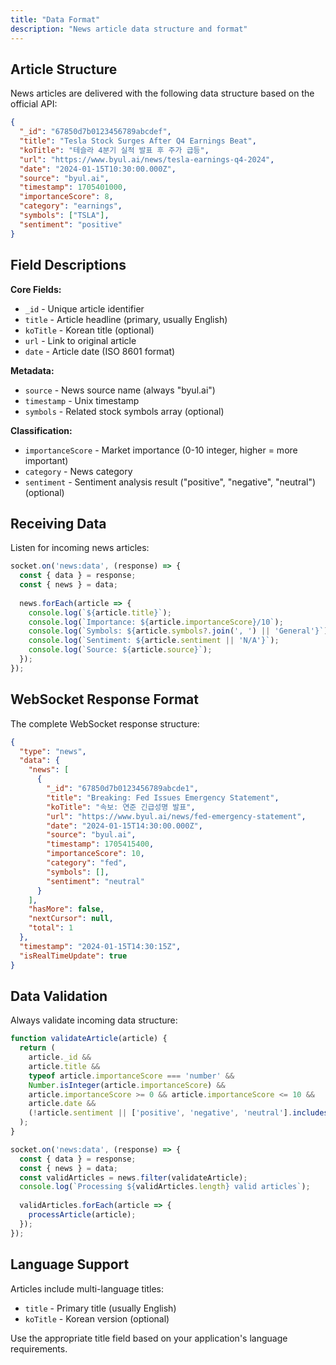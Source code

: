 ```yaml
---
title: "Data Format"
description: "News article data structure and format"
---
```


## Article Structure

News articles are delivered with the following data structure based on the official API:

```json
{
  "_id": "67850d7b0123456789abcdef",
  "title": "Tesla Stock Surges After Q4 Earnings Beat",
  "koTitle": "테슬라 4분기 실적 발표 후 주가 급등",
  "url": "https://www.byul.ai/news/tesla-earnings-q4-2024",
  "date": "2024-01-15T10:30:00.000Z",
  "source": "byul.ai",
  "timestamp": 1705401000,
  "importanceScore": 8,
  "category": "earnings",
  "symbols": ["TSLA"],
  "sentiment": "positive"
}
```

## Field Descriptions

**Core Fields:**
- `_id` - Unique article identifier
- `title` - Article headline (primary, usually English)
- `koTitle` - Korean title (optional)
- `url` - Link to original article
- `date` - Article date (ISO 8601 format)

**Metadata:**
- `source` - News source name (always "byul.ai")
- `timestamp` - Unix timestamp
- `symbols` - Related stock symbols array (optional)

**Classification:**
- `importanceScore` - Market importance (0-10 integer, higher = more important)
- `category` - News category
- `sentiment` - Sentiment analysis result ("positive", "negative", "neutral") (optional)

## Receiving Data

Listen for incoming news articles:

```javascript
socket.on('news:data', (response) => {
  const { data } = response;
  const { news } = data;
  
  news.forEach(article => {
    console.log(`${article.title}`);
    console.log(`Importance: ${article.importanceScore}/10`);
    console.log(`Symbols: ${article.symbols?.join(', ') || 'General'}`);
    console.log(`Sentiment: ${article.sentiment || 'N/A'}`);
    console.log(`Source: ${article.source}`);
  });
});
```

## WebSocket Response Format

The complete WebSocket response structure:

```json
{
  "type": "news",
  "data": {
    "news": [
      {
        "_id": "67850d7b0123456789abcde1",
        "title": "Breaking: Fed Issues Emergency Statement",
        "koTitle": "속보: 연준 긴급성명 발표",
        "url": "https://www.byul.ai/news/fed-emergency-statement",
        "date": "2024-01-15T14:30:00.000Z",
        "source": "byul.ai",
        "timestamp": 1705415400,
        "importanceScore": 10,
        "category": "fed",
        "symbols": [],
        "sentiment": "neutral"
      }
    ],
    "hasMore": false,
    "nextCursor": null,
    "total": 1
  },
  "timestamp": "2024-01-15T14:30:15Z",
  "isRealTimeUpdate": true
}
```

## Data Validation

Always validate incoming data structure:

```javascript
function validateArticle(article) {
  return (
    article._id &&
    article.title &&
    typeof article.importanceScore === 'number' &&
    Number.isInteger(article.importanceScore) &&
    article.importanceScore >= 0 && article.importanceScore <= 10 &&
    article.date &&
    (!article.sentiment || ['positive', 'negative', 'neutral'].includes(article.sentiment))
  );
}

socket.on('news:data', (response) => {
  const { data } = response;
  const { news } = data;
  const validArticles = news.filter(validateArticle);
  console.log(`Processing ${validArticles.length} valid articles`);
  
  validArticles.forEach(article => {
    processArticle(article);
  });
});
```


## Language Support

Articles include multi-language titles:
- `title` - Primary title (usually English)
- `koTitle` - Korean version (optional)

Use the appropriate title field based on your application's language requirements.